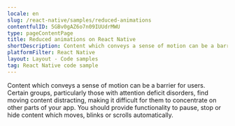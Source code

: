 ```yaml
---
locale: en
slug: /react-native/samples/reduced-animations
contentfulID: 5GBv0gAZ6o7n09IUUdrMWU
type: pageContentPage
title: Reduced animations on React Native
shortDescription: Content which conveys a sense of motion can be a barrier for users.
platformFilter: React Native
layout: Layout - Code samples
tag: React Native code sample
---
```


Content which conveys a sense of motion can be a barrier for users. Certain groups, particularly those with attention deficit disorders, find moving content distracting, making it difficult for them to concentrate on other parts of your app. You should provide functionality to pause, stop or hide content which moves, blinks or scrolls automatically.

<CodeSample id="screen-animations" locale="en" platform="react native"/>